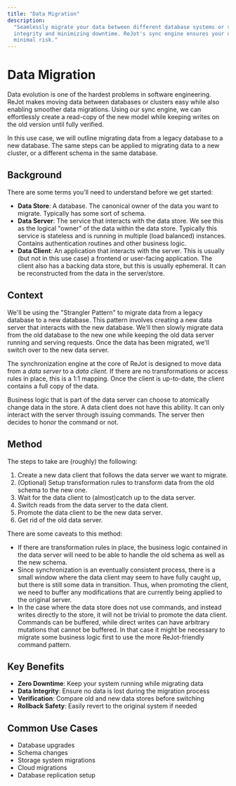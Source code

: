 ```yaml
---
title: "Data Migration"
description:
  "Seamlessly migrate your data between different database systems or schemas while maintaining data
  integrity and minimizing downtime. ReJot's sync engine ensures your data transitions smoothly with
  minimal risk."
---
```


# Data Migration

Data evolution is one of the hardest problems in software engineering. ReJot makes moving data
between databases or clusters easy while also enabling smoother data migrations. Using our sync
engine, we can effortlessly create a read-copy of the new model while keeping writes on the old
version until fully verified.

In this use case, we will outline migrating data from a legacy database to a new database. The same
steps can be applied to migrating data to a new cluster, or a different schema in the same database.

## Background

There are some terms you'll need to understand before we get started:

- **Data Store**: A database. The canonical owner of the data you want to migrate. Typically has
  some sort of schema.
- **Data Server**: The service that interacts with the data store. We see this as the logical
  "owner" of the data within the data store. Typically this service is stateless and is running in
  multiple (load balanced) instances. Contains authentication routines and other business logic.
- **Data Client**: An application that interacts with the server. This is usually (but not in this
  use case) a frontend or user-facing application. The client also has a backing data store, but
  this is usually ephemeral. It can be reconstructed from the data in the server/store.

## Context

We'll be using the "Strangler Pattern" to migrate data from a legacy database to a new database.
This pattern involves creating a new data server that interacts with the new database. We'll then
slowly migrate data from the old database to the new one while keeping the old data server running
and serving requests. Once the data has been migrated, we'll switch over to the new data server.

The synchronization engine at the core of ReJot is designed to move data from a _data server_ to a
_data client_. If there are no transformations or access rules in place, this is a 1:1 mapping. Once
the client is up-to-date, the client contains a full copy of the data.

Business logic that is part of the data server can choose to atomically change data in the store. A
data client does not have this ability. It can only interact with the server through issuing
commands. The server then decides to honor the command or not.

## Method

The steps to take are (roughly) the following:

1. Create a new data client that follows the data server we want to migrate.
2. (Optional) Setup transformation rules to transform data from the old schema to the new one.
3. Wait for the data client to (almost)catch up to the data server.
4. Switch reads from the data server to the data client.
5. Promote the data client to be the new data server.
6. Get rid of the old data server.

There are some caveats to this method:

- If there are transformation rules in place, the business logic contained in the data server will
  need to be able to handle the old schema as well as the new schema.
- Since synchronization is an eventually consistent process, there is a small window where the data
  client may seem to have fully caught up, but there is still some data in transition. Thus, when
  promoting the client, we need to buffer any modifications that are currently being applied to the
  original server.
- In the case where the data store does not use commands, and instead writes directly to the store,
  it will not be trivial to promote the data client. Commands can be buffered, while direct writes
  can have arbitrary mutations that cannot be buffered. In that case it might be necessary to
  migrate some business logic first to use the more ReJot-friendly command pattern.

## Key Benefits

- **Zero Downtime**: Keep your system running while migrating data
- **Data Integrity**: Ensure no data is lost during the migration process
- **Verification**: Compare old and new data stores before switching
- **Rollback Safety**: Easily revert to the original system if needed

## Common Use Cases

- Database upgrades
- Schema changes
- Storage system migrations
- Cloud migrations
- Database replication setup
